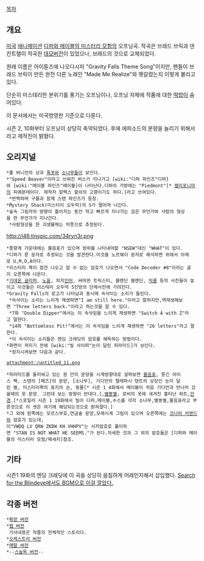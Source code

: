 [[목차]]

{{{#!html 
<iframe width="560" height="315" src="https://www.youtube.com/embed/X2DUpDxFJyg" frameborder="0" allowfullscreen></iframe>}}}

== 개요 ==
[[미국]] [[애니메이션]] [[디퍼와 메이블의 미스터리 모험]]의 오프닝곡. 작곡은 브래드 브릭과 댄 칸트렐이 작곡한 [http://vimeo.com/33376176 데모버전]이 있었으나, 브래드의 것으로 교체되었다.

원래 이름은 아이튠즈에 나오다시피 "Gravity Falls Theme Song"이지만, 팬들이 브래드 브릭이 만든 완전 다른 노래인 "Made Me Realize"와 헷갈렸는지 이렇게 불리고 있다.


단순히 미스테리한 분위기를 풍기는 오프닝이나, 오프닝 자체에 작품에 대한 [[떡밥]]이 숨어있다.

이 문서에서는 미국방영판 기준으로 다룬다.

시즌 2, 10화부터 오프닝이 상당히 축약되었다. 후에 에피소드의 분량을 늘리기 위해서라고 제작진이 밝혔다.

== 오리지널 ==
 *폴 버니언의 상과 [[폭포]]와 [[소나무]]들이 보인다.
 *"Speed Beaver"이라고 쓰여진 버스가 지나가고 [wiki:"디퍼 파인즈"디퍼]와 [wiki:"메이블 파인즈"메이블]이 나타난다.디퍼의 가방에는 "Piedmont"[* [[캘리포니아]]의 피에몬테이다. 제작자 알렉스 할쉬의 고향이기도 하다.]라고 쓰여있다.
  *번쩍하며 구름과 함께 스탠 파인즈가 등장.
 *Mystery Shack(미스터리 오두막)의 S가 떨어져 나간다.
 *숲속 그림자의 방향이 틀어지는 동안 작고 빠르게 지나가는 검은 무언가와 사람의 형상을 한 무언가가 지나간다.
  *사람형상을 한 괴생물체는 빅풋으로 추정된다.
http://i46.tinypic.com/34ryn3r.png
 *풍향계 가운데에는 물음표가 있으며 방위를 나타내야할 "NSEW"대신 "WHAT"이 있다.
 *디퍼가 룬 문자로 추정되는 것을 발견한다.이것을 노르웨이 문자로 해석하면 위에서 아래로 U,M,O,A이다.
 *미스터리 북이 잠깐 나오고 알 수 없는 암호가 나오면서 "Code Decoder #8"이라는 글이 오른쪽에 나온다.
 *[[기데온 글리퍼]], [[노움]], 피지[[인어]], 써머윈 트릭스터, 블랜딘 블랜딘, [[익룡]] 등의 사진들이 놓이고 이것들은 미스테리 오두막 5인방의 단체사진에 가려진다.
 *Gravity Falls의 로고가 나타남과 동시에 속삭이는 소리가 들린다.
  *속삭이는 소리는 느리게 재생하면"I am still here."이라고 말하지만,역재생해보면 "Three letters back."이라고 하는것을 알 수 있다. 
  *7화 "Double Dipper"에서는 이 속삭임을 느리게 재생하면 "Switch A with Z"라고 말한다.
  *14화 "Bottomless Pit!"에서는 이 속삭임을 느리게 재생하면 "26 letters"라고 말한다.
  *이 속삭이는 소리들은 엔딩 크레딧의 암호를 해독하는 방법이다.
 *화면이 꺼지기 전에 [wiki:"빌 사이퍼"눈이 달린 피라미드]가 보인다.
  *정지시켜보면 다음과 같다.

 attachment:/untitled_11.png

 *피라미드를 둘러싸고 있는 원 안의 문양을 시계방향대로 살펴보면 [[물음표]], 뜯긴 아이스 팩, 스탠의 [페즈]의 문양, [소나무], 기디언의 텔레파시 텐트의 상징인 눈이 달린 별, 미스터리북의 표지의 손, 동물[* 시즌 1 4화에서 메이블이 처음 기디언과 만나러 갔을때의 옷 문양. 그런데 보는 방향이 반대다.],[[별똥별]], 로비의 옷에 새겨진 흉터난 하트,[[안경]].[*스포일러 시즌 1 19화에서 빌이 디퍼,메이블,수스를 각각 소나무,별똥별,물음표라고 부른것으로 이 셋은 여기에 해당되는것으로 밝혀졌다.]
 *그 외에 왼쪽에는 모르스부호,연금술 문양,모래시계 그림이 있으며 오른쪽에는 [[코나미 커맨드]]와 암호가 있는데,
 이"VWDQ LV QRW ZKDW KH VHHPV"는 시저암호로 풀이하면 "STAN IS NOT WHAT HE SEEMS."가 된다.자세한 것과 그 외의 암호들은 [디퍼와 메이블의 미스터리 모험/메세지]참조.

== 기타 ==

{{{#!html
<iframe width="560" height="315" src="//www.youtube.com/embed/anxmPRccr7E" frameborder="0" allowfullscreen></iframe>
}}}

시즌1 19화의 엔딩 크레딧에 이 곡을 상당히 음침하게 어레인지해서 삽입했다.
[http://www.searchfortheblindeye.com Search for the Blindeye에서도 BGM으로 이걸 깔았다.]

== 각종 버전 ==
 *[http://www.youtube.com/watch?v=rK2XHepSadI 확장 버전]
 *[http://www.youtube.com/watch?v=ALstOqg0pig 랩 버전]
  가사내용은 작품의 전체적인 스토리다.
 *[http://soundcloud.com/fororchestra/gravity-falls-theme-song-made 오케스트라 버전]
 *[http://www.youtube.com/watch?v=Nwaf_zcHoZA 메탈 버전]
 *--[http://www.youtube.com/watch?v=Gmf-TW5rWiY 스눕독 버전]--
